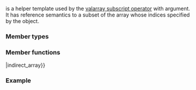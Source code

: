 {{cpp/title|indirect_array}}
{{cpp/numeric/valarray/indirect_array/navbar}}
{{dcl begin}}
{{dcl header|valarray}}
{{dcl|
template&lt; class T &gt; class indirect_array;
}}
{{dcl end}}

{{tt|std::indirect_array}} is a helper template used by the [[cpp/numeric/valarray/operator_at|valarray subscript operator]] with {{c|std::valarray&lt;std::size_t&gt;}} argument. It has reference semantics to a subset of the array whose indices specified by the {{c|std::valarray&lt;std::size_t&gt;}} object.

===Member types===
{{dsc begin}}
{{dsc hitem|Type|Definition}}
{{dsc|{{tt|value_type}}|{{tt|T}}}}
{{dsc end}}

===Member functions===
{{dsc begin}}
{{dsc inc|cpp/numeric/valarray/array/dsc constructor|indirect_array}}
{{dsc inc|cpp/numeric/valarray/array/dsc destructor|indirect_array}}
{{dsc inc|cpp/numeric/valarray/array/dsc operator{{=}}|indirect_array}}
{{dsc inc|cpp/numeric/valarray/array/dsc operator_arith|indirect_array}}
{{dsc end}}

===Example===
{{example
|code=
#include &lt;iostream&gt;
#include &lt;valarray&gt;

int main()
{
    std::valarray&lt;int&gt; data{0, 1, 2, 3, 4, 5, 6, 7, 8, 9};

    std::valarray&lt;std::size_t&gt; idx{0, 2, 4, 6, 8};

    std::cout &lt;&lt; "Original valarray: ";
    for (int n : data)
        std::cout &lt;&lt; n &lt;&lt; ' ';
    std::cout &lt;&lt; '\n';

    data[idx] += data[idx]; // double the values at indices 'idx'

    // the type of data[idx] is std::indirect_array&lt;int&gt;

    std::cout &lt;&lt; "After indirect modification: ";
    for (int n : data)
        std::cout &lt;&lt; n &lt;&lt; ' ';
    std::cout &lt;&lt; '\n';
}
|output=
Original valarray: 0 1 2 3 4 5 6 7 8 9 
After indirect modification: 0 1 4 3 8 5 12 7 16 9 
}}

{{langlinks|ja|zh}}